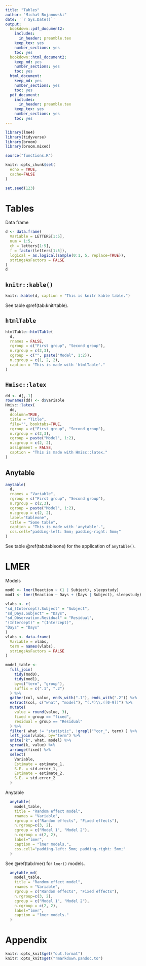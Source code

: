 ```yaml
---
title: "Tables"
author: "Michał Bojanowski"
date: '`r Sys.Date()`'
output:
  bookdown::pdf_document2:
    includes:
      in_header: preamble.tex
    keep_tex: yes
    number_sections: yes
    toc: yes
  bookdown::html_document2:
    keep_md: yes
    number_sections: yes
    toc: yes
  html_document:
    keep_md: yes
    number_sections: yes
    toc: yes
  pdf_document:
    includes:
      in_header: preamble.tex
    keep_tex: yes
    number_sections: yes
    toc: yes
---
```


```r
library(lme4)
library(tidyverse)
library(broom)
library(broom.mixed)

source("functions.R")

knitr::opts_chunk$set(
  echo = TRUE,
  cache=FALSE
)

set.seed(123)
```


# Tables

Data frame

```r
d <- data.frame(
  Variable = LETTERS[1:5],
  num = 1:5,
  ch = letters[1:5],
  f = factor(letters[1:5]),
  logical = as.logical(sample(0:1, 5, replace=TRUE)),
  stringsAsFactors = FALSE
)
d
```



## `knitr::kable()`

```r
knitr::kable(d, caption = "This is knitr kable table.")
```

See table \@ref(tab:knitrtable).


## `htmlTable`

```r
htmlTable::htmlTable(
  d,
  rnames = FALSE,
  rgroup = c("First group", "Second group"),
  n.rgroup = c(2,3),
  cgroup = c("", paste("Model", 1:2)),
  n.cgroup = c(1, 2, 2),
  caption = "This is made with 'htmlTable'."
)
```

## `Hmisc::latex`

```r
dd <- d[,-1]
rownames(dd) <- d$Variable
Hmisc::latex(
  dd, 
  dcolumn=TRUE,
  title = "Title",
  file="", booktabs=TRUE, 
  rgroup = c("First group", "Second group"),
  n.rgroup = c(2,3),
  cgroup = paste("Model", 1:2),
  n.cgroup = c(2, 2),
  assignment = FALSE,
  caption = "This is made with Hmisc::latex."
)
```







## Anytable

```r
anytable(
  d,
  rnames = "Variable",
  rgroup = c("First group", "Second group"),
  n.rgroup = c(2,3),
  cgroup = paste("Model", 1:2),
  n.cgroup = c(2, 2),
  label="tableone",
  title = "Some table",
  caption = "This is made with 'anytable'.",
  css.cell="padding-left: 5mm; padding-right: 5mm;"
)
```


See table \@ref(tab:tableone) for the application of `anytable()`.








# LMER

Models

```r
mod0 <- lmer(Reaction ~ (1 | Subject), sleepstudy)
mod1 <- lmer(Reaction ~ Days + (Days | Subject), sleepstudy)
```

```r
vlabs <- c(
"sd_(Intercept).Subject" = "Subject",
"sd_Days.Subject" = "Days",
"sd_Observation.Residual" = "Residual",
"(Intercept)" = "(Intercept)",
"Days" = "Days"
)
vlabs <- data.frame(
  Variable = vlabs,
  term = names(vlabs),
  stringsAsFactors = FALSE
)

model_table <- 
  full_join(
    tidy(mod0),
    tidy(mod1),
    by=c("term", "group"),
    suffix = c(".1", ".2")
  ) %>%
  gather(col, value, ends_with(".1"), ends_with(".2")) %>%
  extract(col, c("what", "model"), "(.*)\\.([0-9])") %>%
  mutate(
    value = round(value, 3),
    fixed = group == "fixed",
    residual = group == "Residual"
  ) %>%
  filter( what != "statistic", !grepl("^cor_", term) ) %>%
  left_join(vlabs, by="term") %>%
  unite("k", what, model) %>%
  spread(k, value) %>%
  arrange(fixed) %>%
  select(
    Variable,
    Estimate = estimate_1,
    S.E. = std.error_1,
    Estimate = estimate_2,
    S.E. = std.error_2
  )
```

Anytable

```r
  anytable(
    model_table,
    title = "Random effect model",
    rnames = "Variable",
    rgroup = c("Random effects", "Fixed effects"),
    n.rgroup=c(3, 2),
    cgroup = c("Model 1", "Model 2"),
    n.cgroup = c(2, 2),
    label="lmer",
    caption = "lmer models.",
    css.cell="padding-left: 5mm; padding-right: 5mm;"
  )
```

See \@ref(tab:lmer) for `lmer()` models.


```r
  anytable_md(
    model_table,
    title = "Random effect model",
    rnames = "Variable",
    rgroup = c("Random effects", "Fixed effects"),
    n.rgroup=c(3, 2),
    cgroup = c("Model 1", "Model 2"),
    n.cgroup = c(2, 2),
    label="lmer",
    caption = "lmer models."
  )
```




# Appendix {-}

```r
knitr::opts_knit$get("out.format")
knitr::opts_knit$get("rmarkdown.pandoc.to")
```
